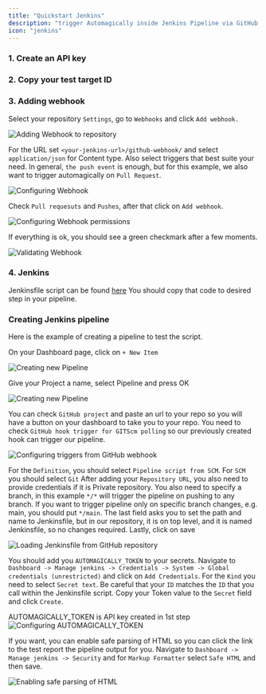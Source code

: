 ```yaml
---
title: "Quickstart Jenkins"
description: "trigger Automagically inside Jenkins Pipeline via GitHub webhook"
icon: "jenkins"
---
```


### 1. Create an API key

<Snippet file="snippet-apiKey.mdx" />

### 2. Copy your test target ID

<Snippet file="snippet-testTarget.mdx" />

### 3. Adding webhook

Select your repository `Settings`, go to `Webhooks` and click `Add webhook.`

<Frame caption="Adding Webhook to repository, screenshot 07/2023">
  <img
    src="/images/Webhook-01.png"
    alt="Adding Webhook to repository"
  />
</Frame>

For the  URL set `<your-jenkins-url>/github-webhook/` and select `application/json` for Content type.
Also select triggers that best suite your need. 
In general, `the push event` is enough, but for this example, we also want to trigger automagically on `Pull Request`.

<Frame caption="Configuring Webhook, screenshot 07/2023">
  <img
    src="/images/Webhook-02.png"
    alt="Configuring Webhook"
  />
</Frame>

Check `Pull requesuts` and `Pushes`, after that click on `Add webhook`.

<Frame caption="Configuring Webhook permissions, screenshot 07/2023">
  <img
    src="/images/Webhook-03.png"
    alt="Configuring Webhook permissions"
  />
</Frame>

If everything is ok, you should see a green checkmark after a few moments.

<Frame caption="Validating Webhook, screenshot 07/2023">
  <img
    src="/images/Webhook-04.png"
    alt="Validating Webhook"
  />
</Frame>

### 4. Jenkins

Jenkinsfile script can be found [here](https://github.com/OctoMind-dev/jenkins-integration/blob/main/Jenkinsfile)
You should copy that code to desired step in your pipeline.

### Creating Jenkins pipeline

Here is the example of creating a pipeline to test the script.

On your Dashboard page, click on `+ New Item`

<Frame caption="Creating new Pipeline, Jenkins 2.401.2">
  <img
    src="/images/Jenkins-01.png"
    alt="Creating new Pipeline"
  />
</Frame>

Give your Project a name, select Pipeline and press OK

<Frame caption="Creating new Pipeline, Jenkins 2.401.2">
  <img
    src="/images/Jenkins-02.png"
    alt="Creating new Pipeline"
  />
</Frame>

You can check `GitHub project` and paste an url to your repo so you will have a button on your dashboard to take you to your repo.
You need to check `GitHub hook trigger for GITScm polling` so our previously created hook can trigger our pipeline.

<Frame caption="Configuring triggers from GitHub webhook, Jenkins 2.401.2">
  <img
    src="/images/Jenkins-03.png"
    alt="Configuring triggers from GitHub webhook"
  />
</Frame>

For the `Definition`, you should select `Pipeline script from SCM`.
For `SCM` you should select `Git`
After adding your `Repository URL`, you also need to provide credentials if it is Private repository.
You also need to specify a branch, in this example `*/*` will trigger the pipeline on pushing to any branch.
If you want to trigger pipeline only on specific branch changes, e.g. main, you should put `*/main`.
The last field asks you to set the path and name to Jenkinsfile, but in our repository, it is on top level, and it is named Jenkinsfile, so no changes required.
Lastly, click on save

<Frame caption="Loading Jenkinsfile from GitHub repository, Jenkins 2.401.2">
  <img
    src="/images/Jenkins-04.png"
    alt="Loading Jenkinsfile from GitHub repository"
  />
</Frame>

You should add you `AUTOMAGICALLY_TOKEN` to your secrets. Navigate to `Dashboard -> Manage jenkins -> Credentials -> System -> Global credentials (unrestricted)` and click on `Add Credentials`.
For the `Kind` you need to select `Secret text`. Be careful that your `ID` matches the `ID` that you call within the Jenkinsfile script. Copy your Token value to the `Secret` field and click `Create`.

<Tip>
  AUTOMAGICALLY_TOKEN is API key created in 1st step 
</Tip>

<Frame caption="Configuring AUTOMAGICALLY_TOKEN, Jenkins 2.401.2">
  <img
    src="/images/Jenkins-05.png"
    alt="Configuring AUTOMAGICALLY_TOKEN"
  />
</Frame>

If you want, you can enable safe parsing of HTML so you can click the link to the test report the pipeline output for you.
Navigate to `Dashboard -> Manage jenkins -> Security` and for `Markup Formatter` select `Safe HTML` and then save.

<Frame caption="Enabling safe parsing of HTML, Jenkins 2.401.2">
  <img
    src="/images/Jenkins-05.png"
    alt="Enabling safe parsing of HTML"
  />
</Frame>
